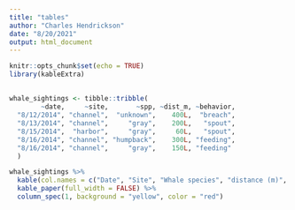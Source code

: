 ```yaml
---
title: "tables"
author: "Charles Hendrickson"
date: "8/20/2021"
output: html_document
---
```


```r
knitr::opts_chunk$set(echo = TRUE)
library(kableExtra)
```

##
```r
whale_sightings <- tibble::tribble(
        ~date,     ~site,       ~spp, ~dist_m, ~behavior,
  "8/12/2014", "channel",  "unknown",    400L,  "breach",
  "8/13/2014", "channel",     "gray",    200L,   "spout",
  "8/15/2014",  "harbor",     "gray",     60L,   "spout",
  "8/16/2014", "channel", "humpback",    300L, "feeding",
  "8/16/2014", "channel",     "gray",    150L, "feeding"
  )

```


```r
whale_sightings %>% 
  kable(col.names = c("Date", "Site", "Whale species", "distance (m)", "Behavior")) %>% 
  kable_paper(full_width = FALSE) %>% 
  column_spec(1, background = "yellow", color = "red")

```














